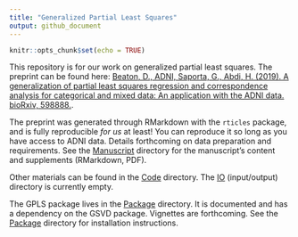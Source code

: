 ```yaml
---
title: "Generalized Partial Least Squares"
output: github_document
---
```


```r
knitr::opts_chunk$set(echo = TRUE)
```


This repository is for our work on generalized partial least squares. The preprint can be found here: [Beaton, D., ADNI, Saporta, G., Abdi, H. (2019). A generalization of partial least squares regression and correspondence analysis for categorical and mixed data: An application with the ADNI data. bioRxiv, 598888.](https://www.biorxiv.org/content/10.1101/598888v2).

The preprint was generated through RMarkdown with the `rticles` package, and is fully reproducible *for us* at least! You can reproduce it so long as you have access to ADNI data. Details forthcoming on data preparation and requirements. See the [Manuscript](/Manuscript/) directory for the manuscript's content and supplements (RMarkdown, PDF).

Other materials can be found in the [Code](/Code/) directory. The [IO](/IO/) (input/output) directory is currently empty.


The GPLS package lives in the [Package](/Package/) directory. It is documented and has a dependency on the GSVD package. Vignettes are forthcoming. See the [Package](/Package/) directory for installation instructions.
